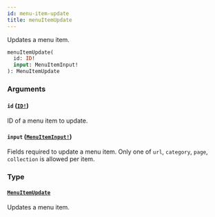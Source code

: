 ```yaml
---
id: menu-item-update
title: menuItemUpdate
---
```


Updates a menu item.

```graphql
menuItemUpdate(
  id: ID!
  input: MenuItemInput!
): MenuItemUpdate

```

### Arguments

#### `id` ([`ID!`](/developer/api-reference/scalars/id))

ID of a menu item to update.

#### `input` ([`MenuItemInput!`](/developer/api-reference/inputs/menu-item-input))

Fields required to update a menu item. Only one of `url`, `category`, `page`, `collection` is allowed per item.

### Type

#### [`MenuItemUpdate`](/developer/api-reference/objects/menu-item-update)

Updates a menu item.
